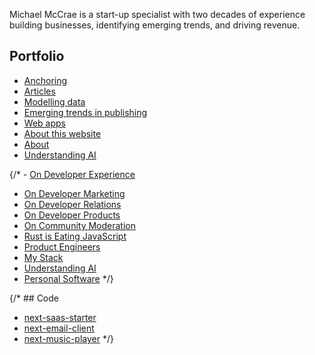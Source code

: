 
<NameTransition />

Michael McCrae is a start-up specialist with two decades of experience building businesses, identifying emerging trends, and driving revenue.

## Portfolio

- [Anchoring](/n/anchoring)
- [Articles](/n/articles)
- [Modelling data](/n/modelling-data)
- [Emerging trends in publishing](/n/emerging-publishing)
- [Web apps](/n/web-apps)
- [About this website](/n/about-website) 
- [About](/n/about-me)
- [Understanding AI](/n/ai)

{/* - [On Developer Experience](/n/dx)
- [On Developer Marketing](/n/developer-marketing)
- [On Developer Relations](/n/devrel)
- [On Developer Products](/n/devtools)
- [On Community Moderation](/n/moderation)
- [Rust is Eating JavaScript](/n/rust)
- [Product Engineers](/n/product-engineers)
- [My Stack](/n/stack)
- [Understanding AI](/n/ai)
- [Personal Software](/n/personal-software) */}

{/* ## Code

- [next-saas-starter](https://github.com/leerob/next-saas-starter)
- [next-email-client](https://github.com/leerob/next-email-client)
- [next-music-player](https://github.com/leerob/next-music-player) */}
